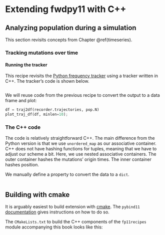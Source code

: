 # Extending fwdpy11 with C++

## Analyzing population during a simulation {#freqtrackcpp}

This section revisits concepts from Chapter \@ref(timeseries).

### Tracking mutations over time

#### Running the tracker

This recipe revisits the [Python frequency tracker](#freqtrackpy) using a tracker written in C++.
The tracker's code is shown below.

```python
```

We will reuse code from the previous recipe to convert the output to a data frame and plot:

```python
df = traj2df(recorder.trajectories, pop.N)
plot_traj_df(df, minlen=10);
```

### The C++ code

The code is relatively straightforward C++.
The main difference from the Python version is that we use `unordered_map` as our associative container.
C++ does not have hashing functions for tuples, meaning that we have to adjust our scheme a bit.
Here, we use nested associative containers.
The outer container hashes the mutations' origin times.
The inner container hashes position.

We manually define a property to convert the data to a `dict`.

```Rcpp
```


## Building with cmake

It is arguably easiest to build extension with [cmake](https://www.cmake.org).
The `pybind11` [documentation](https://pybind11.readthedocs.io/en/stable/) gives instructions on how to do so.

The `CMakeLists.txt` to build the C++ components of the `fp11recipes` module accompanying this book looks like this:

```sh
```

